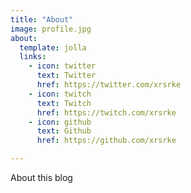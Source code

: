 ```yaml
---
title: "About"
image: profile.jpg
about:
  template: jolla
  links:
    - icon: twitter
      text: Twitter
      href: https://twitter.com/xrsrke
    - icon: twitch
      text: Twitch
      href: https://twitch.com/xrsrke
    - icon: github
      text: Github
      href: https://github.com/xrsrke

---
```


About this blog
